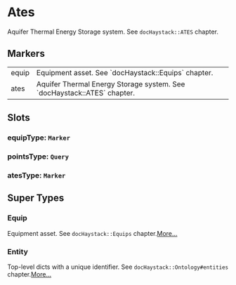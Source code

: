 # Ates
Aquifer Thermal Energy Storage system.
See `docHaystack::ATES` chapter.
## Markers
<table>
<tbody>
<tr>
<td className='p-2 align-top'><span className='bg-sky-200 rounded-md px-3 py-1 text-sky-700 block font-semibold text-center text-sm'>equip </span></td>
<td className='p-2 align-top'>Equipment asset. See `docHaystack::Equips` chapter.</td>
</tr>
<tr>
<td className='p-2 align-top'><span className='bg-sky-200 rounded-md px-3 py-1 text-sky-700 block font-semibold text-center text-sm'>ates </span></td>
<td className='p-2 align-top'>Aquifer Thermal Energy Storage system. See `docHaystack::ATES` chapter.</td>
</tr>
</tbody>
</table>

## Slots

### equipType: `Marker`

### pointsType: `Query`

### atesType: `Marker`


## Super Types
### Equip
Equipment asset.
See `docHaystack::Equips` chapter.[More...](./Equip)

### Entity
Top-level dicts with a unique identifier.
See `docHaystack::Ontology#entities` chapter.[More...](./Entity)


